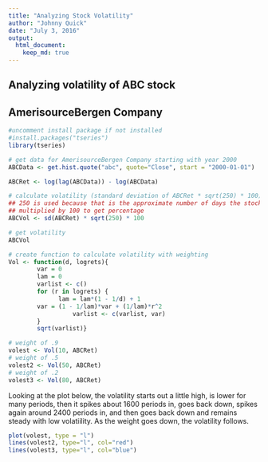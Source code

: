 ---
title: "Analyzing Stock Volatility"
author: "Johnny Quick"
date: "July 3, 2016"
output: 
  html_document:
    keep_md: true
---

## Analyzing volatility of ABC stock 
## AmerisourceBergen Company

```{r main}
#uncomment install package if not installed
#install.packages("tseries")
library(tseries)

# get data for AmerisourceBergen Company starting with year 2000
ABCData <- get.hist.quote("abc", quote="Close", start = "2000-01-01")

ABCRet <- log(lag(ABCData)) - log(ABCData)

# calculate volatility (standard deviation of ABCRet * sqrt(250) * 100)
## 250 is used because that is the approximate number of days the stock market is open
## multiplied by 100 to get percentage
ABCVol <- sd(ABCRet) * sqrt(250) * 100

# get volatility
ABCVol

# create function to calculate volatility with weighting
Vol <- function(d, logrets){
        var = 0
        lam = 0
        varlist <- c()
        for (r in logrets) {
              lam = lam*(1 - 1/d) + 1
        var = (1 - 1/lam)*var + (1/lam)*r^2
                  varlist <- c(varlist, var)
        }
        sqrt(varlist)}

# weight of .9
volest <- Vol(10, ABCRet)
# weight of .5
volest2 <- Vol(50, ABCRet)
# weight of .2
volest3 <- Vol(80, ABCRet)
```

Looking at the plot below, the volatility starts out a little high, is lower for
many periods, then it spikes about 1600 periods in, goes back down, spikes
again around 2400 periods in, and then goes back down and remains steady
with low volatiility. As the weight goes down, the volatility follows.

```{r plot}
plot(volest, type = "l")
lines(volest2, type="l", col="red")
lines(volest3, type="l", col="blue")
```
